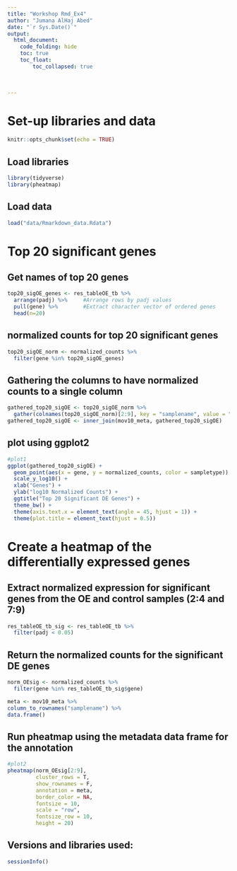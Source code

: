 ```yaml
---
title: "Workshop Rmd_Ex4"
author: "Jumana AlHaj Abed"
date: "`r Sys.Date()`"
output: 
  html_document:
    code_folding: hide
    toc: true
    toc_float:
        toc_collapsed: true
          
                                    

---
```



# Set-up libraries and data
```r
knitr::opts_chunk$set(echo = TRUE)
```

## Load libraries
```r
library(tidyverse)
library(pheatmap)
```
  


## Load data
```r
load("data/Rmarkdown_data.Rdata")
```

# Top 20 significant genes

## Get names of top 20 genes
```r
top20_sigOE_genes <- res_tableOE_tb %>% 
  arrange(padj) %>% 	#Arrange rows by padj values
  pull(gene) %>% 		#Extract character vector of ordered genes
  head(n=20)
```

	

## normalized counts for top 20 significant genes
```r

top20_sigOE_norm <- normalized_counts %>%
  filter(gene %in% top20_sigOE_genes)
```


## Gathering the columns to have normalized counts to a single column
```r

gathered_top20_sigOE <- top20_sigOE_norm %>%
  gather(colnames(top20_sigOE_norm)[2:9], key = "samplename", value = "normalized_counts")
gathered_top20_sigOE <- inner_join(mov10_meta, gathered_top20_sigOE)

```

## plot using ggplot2
```r
#plot1
ggplot(gathered_top20_sigOE) +
  geom_point(aes(x = gene, y = normalized_counts, color = sampletype)) +
  scale_y_log10() +
  xlab("Genes") +
  ylab("log10 Normalized Counts") +
  ggtitle("Top 20 Significant DE Genes") +
  theme_bw() +
  theme(axis.text.x = element_text(angle = 45, hjust = 1)) +
  theme(plot.title = element_text(hjust = 0.5))
```



# Create a heatmap of the differentially expressed genes

## Extract normalized expression for significant genes from the OE and control samples (2:4 and 7:9)
```r
res_tableOE_tb_sig <- res_tableOE_tb %>%
  filter(padj < 0.05)

```


## Return the normalized counts for the significant DE genes
```r
norm_OEsig <- normalized_counts %>% 
  filter(gene %in% res_tableOE_tb_sig$gene) 

meta <- mov10_meta %>%
column_to_rownames("samplename") %>%
data.frame()
```



## Run pheatmap using the metadata data frame for the annotation
```r
#plot2
pheatmap(norm_OEsig[2:9], 
         cluster_rows = T, 
         show_rownames = F,
         annotation = meta, 
         border_color = NA, 
         fontsize = 10, 
         scale = "row", 
         fontsize_row = 10, 
         height = 20)
```

## Versions and libraries used:
```r

sessionInfo()
```

